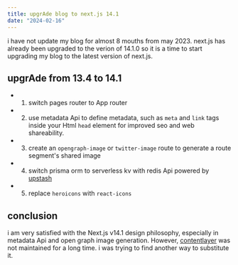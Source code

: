 ```yaml
---
title: upgrAde blog to next.js 14.1
date: "2024-02-16"
---
```


i have not update my blog for almost 8 mouths from may 2023. next.js has already been upgraded to the verion of 14.1.0
so it is a time to start upgrading my blog to the latest version of next.js.

## upgrAde from 13.4 to 14.1

- 1. switch pages router to App router
- 2. use metadata Api to define metadata, such as `meta` and `link` tags inside your Html `head` element for improved seo and web shareability.
- 3. create an `opengraph-image` or `twitter-image` route to generate a route segment's shared image
- 4. switch prisma orm to serverless kv with redis Api powered by [upstash](https://upstash.com/)
- 5. replace `heroicons` with `react-icons`

## conclusion

i am very satisfied with the Next.js v14.1 design philosophy, especially in metadata Api and open graph image generation.
However, [contentlayer](https://contentlayer.dev/) was not maintained for a long time. i was trying to find another way to substitute it.
